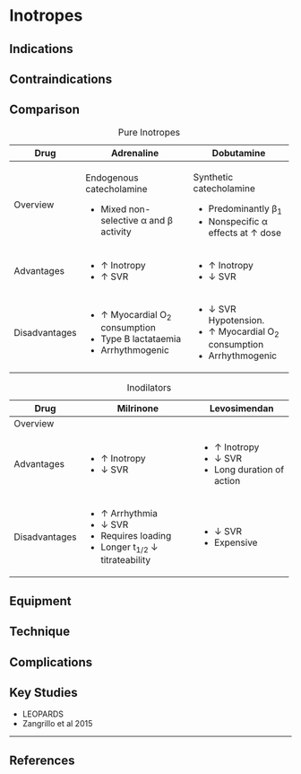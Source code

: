 # Inotropes


## Indications

## Contraindications


## Comparison

+---------------+----------------------------------------+-----------------------------------+
| Drug          | Adrenaline                             | Dobutamine                        |
+===============+========================================+===================================+
| Overview      | Endogenous catecholamine               | Synthetic catecholamine           |
|               |                                        |                                   |
|               | * Mixed non-selective α and β activity | * Predominantly β~1~              |
|               |                                        | * Nonspecific α effects at ↑ dose |
+---------------+----------------------------------------+-----------------------------------+
| Advantages    | * ↑ Inotropy                           | * ↑ Inotropy                      |
|               | * ↑ SVR                                | * ↓ SVR                           |
+---------------+----------------------------------------+-----------------------------------+
| Disadvantages | * ↑ Myocardial O~2~ consumption        | * ↓ SVR\                          |
|               | * Type B lactataemia                   | Hypotension.                      |
|               | * Arrhythmogenic                       | * ↑ Myocardial O~2~ consumption   |
|               |                                        | * Arrhythmogenic                  |
+---------------+----------------------------------------+-----------------------------------+

: Pure Inotropes


+---------------+----------------------------------+---------------------------+
| Drug          | Milrinone                        | Levosimendan              |
+===============+==================================+===========================+
| Overview      |                                  |                           |
|               |                                  |                           |
|               |                                  |                           |
|               |                                  |                           |
+---------------+----------------------------------+---------------------------+
| Advantages    | * ↑ Inotropy                     | * ↑ Inotropy              |
|               | * ↓ SVR                          | * ↓ SVR                   |
|               |                                  | * Long duration of action |
+---------------+----------------------------------+---------------------------+
| Disadvantages | * ↑ Arrhythmia                   | * ↓ SVR                   |
|               | * ↓ SVR                          | * Expensive               |
|               | * Requires loading               |                           |
|               | * Longer t~1/2~ ↓ titrateability |                           |
+---------------+----------------------------------+---------------------------+

: Inodilators

## Equipment

## Technique

## Complications

## Key Studies

* LEOPARDS
* Zangrillo et al 2015


---

## References
